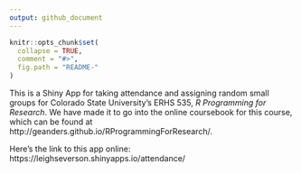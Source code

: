 ```yaml
---
output: github_document
---
```


```r
knitr::opts_chunk$set(
  collapse = TRUE,
  comment = "#>",
  fig.path = "README-"
)
```

This is a Shiny App for taking attendance and assigning random small groups for Colorado State University's ERHS 535, *R Programming for Research*. We have made it to go into the online coursebook for this course, which can be found at http://geanders.github.io/RProgrammingForResearch/.

Here's the link to this app online: https://leighseverson.shinyapps.io/attendance/
